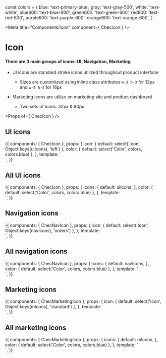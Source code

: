 const colors = {
  blue: 'text-primary-blue',
  gray: 'text-gray-500',
  white: 'text-white',
  blue600: 'text-blue-600',
  green600: 'text-green-600',
  red600: 'text-red-600',
  purple600: 'text-purple-600',
  orange600: 'text-orange-600',
}

<Meta title="Components/Icon" component={ ChecIcon } />

# Icon

#### There are 3 main groups of icons: UI, Navigation, Marketing
- UI icons are standard stroke icons utilized throughout product interface
    - Sizes are customized using inline class attributes `w-3 h-3` for 12px and `w-4 h-4` for 16px

- Marketing icons are utilize on marketing site and product dashboard
    - Two sets of icons: 32px & 80px

<Props of={ ChecIcon } />

## UI icons

<Preview>
  <Story name="UI icon">
    {{
      components: {
        ChecIcon
      },
      props: {
        icon: {
          default: select('Icon', Object.keys(uiIcons), 'left')
        },
        color: {
          default: select('Color', colors, colors.blue)
        },
      },
      template: `
        <div class="py-16 flex justify-center bg-gray-200">
          <chec-icon :icon="icon" class="w-24 h-24" :class="color" />
        </div>`,
    }}
  </Story>
</Preview>

## All UI icons

<Preview>
  <Story name="All UI icons">
    {{
      components: {
        ChecIcon
      },
      props: {
        icons: {
          default: uiIcons,
        },
        color: {
          default: select('Color', colors, colors.blue)
        },
      },
      template: `
        <div class="py-16 flex justify-center bg-gray-200">
          <chec-icon
            v-for="(_, icon) in icons"
            :key="icon"
            :icon="icon"
            class="w-6 h-6"
            :class="color"
            v-tooltip.top="icon"
          />
        </div>`,
    }}
  </Story>
</Preview>

## Navigation icons

<Preview>
  <Story name="Navigation icons">
    {{
      components: {
        ChecNavIcon
      },
      props: {
        icon: {
          default: select('Icon', Object.keys(navIcons), 'orders')
        },
      },
      template: `
        <div class="py-16 flex justify-center bg-gray-100">
          <chec-nav-icon :icon="icon" class="w-24 h-24"/>
        </div>`,
    }}
  </Story>
</Preview>

## All navigation icons

<Preview>
  <Story name="All navigation icons">
    {{
      components: {
        ChecNavIcon
      },
      props: {
        icons: {
          default: navIcons,
        },
        color: {
          default: select('Color', colors, colors.blue)
        },
      },
      template: `
        <div class="py-16 flex justify-center bg-gray-200">
          <chec-nav-icon
            v-for="(_, icon) in icons"
            :key="icon"
            :icon="icon"
            class="w-12 h-12"
            :class="color"
            v-tooltip.top="icon"
          />
        </div>`,
    }}
  </Story>
</Preview>

## Marketing icons

<Preview>
  <Story name="Marketing icons">
    {{
      components: {
        ChecMarketingIcon
      },
      props: {
        icon: {
          default: select('Icon', Object.keys(mIcons), 'standard')
        },
      },
      template: `
        <div class="py-16 flex justify-center bg-gray-100">
          <chec-marketing-icon :icon="icon" class="w-24 h-24" />
        </div>`,
    }}
  </Story>
</Preview>

## All marketing icons

<Preview>
  <Story name="All marketing icons">
    {{
      components: {
        ChecMarketingIcon
      },
      props: {
        icons: {
          default: mIcons,
        },
        color: {
          default: select('Color', colors, colors.blue)
        },
      },
      template: `
        <div class="py-16 flex justify-center bg-gray-100">
          <chec-marketing-icon
            v-for="(_, icon) in icons"
            :key="icon"
            :icon="icon"
            class="w-12 h-12"
            :class="color"
            v-tooltip.top="icon"
          />
        </div>`,
    }}
  </Story>
</Preview>
